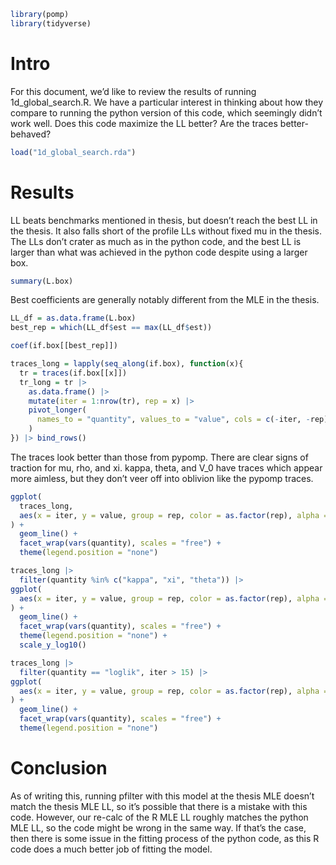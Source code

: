 

```r
library(pomp)
library(tidyverse)
```

# Intro

For this document, we'd like to review the results of running 1d_global_search.R. We have a particular interest in thinking about how they compare to running the python version of this code, which seemingly didn't work well. Does this code maximize the LL better? Are the traces better-behaved?

```r
load("1d_global_search.rda")
```

# Results

LL beats benchmarks mentioned in thesis, but doesn't reach the best LL in the thesis. It also falls short of the profile LLs without fixed mu in the thesis. The LLs don't crater as much as in the python code, and the best LL is larger than what was achieved in the python code despite using a larger box. 

```r
summary(L.box)
```

Best coefficients are generally notably different from the MLE in the thesis. 

```r
LL_df = as.data.frame(L.box)
best_rep = which(LL_df$est == max(LL_df$est))

coef(if.box[[best_rep]])
```

```r
traces_long = lapply(seq_along(if.box), function(x){
  tr = traces(if.box[[x]])
  tr_long = tr |>
    as.data.frame() |>
    mutate(iter = 1:nrow(tr), rep = x) |>
    pivot_longer(
      names_to = "quantity", values_to = "value", cols = c(-iter, -rep)
    )
}) |> bind_rows()
```

The traces look better than those from pypomp. There are clear signs of traction for mu, rho, and xi. kappa, theta, and V_0 have traces which appear more aimless, but they don't veer off into oblivion like the pypomp traces.

```r
ggplot(
  traces_long, 
  aes(x = iter, y = value, group = rep, color = as.factor(rep), alpha = 0.2)
) +
  geom_line() +
  facet_wrap(vars(quantity), scales = "free") +
  theme(legend.position = "none")
```

```r
traces_long |>
  filter(quantity %in% c("kappa", "xi", "theta")) |>
ggplot(
  aes(x = iter, y = value, group = rep, color = as.factor(rep), alpha = 0.2)
) +
  geom_line() +
  facet_wrap(vars(quantity), scales = "free") +
  theme(legend.position = "none") +
  scale_y_log10()
```

```r
traces_long |>
  filter(quantity == "loglik", iter > 15) |>
ggplot(
  aes(x = iter, y = value, group = rep, color = as.factor(rep), alpha = 0.2)
) +
  geom_line() +
  facet_wrap(vars(quantity), scales = "free") +
  theme(legend.position = "none")
```

# Conclusion

As of writing this, running pfilter with this model at the thesis MLE doesn't match the thesis MLE LL, so it's possible that there is a mistake with this code. However, our re-calc of the R MLE LL roughly matches the python MLE LL, so the code might be wrong in the same way. If that's the case, then there is some issue in the fitting process of the python code, as this R code does a much better job of fitting the model. 



